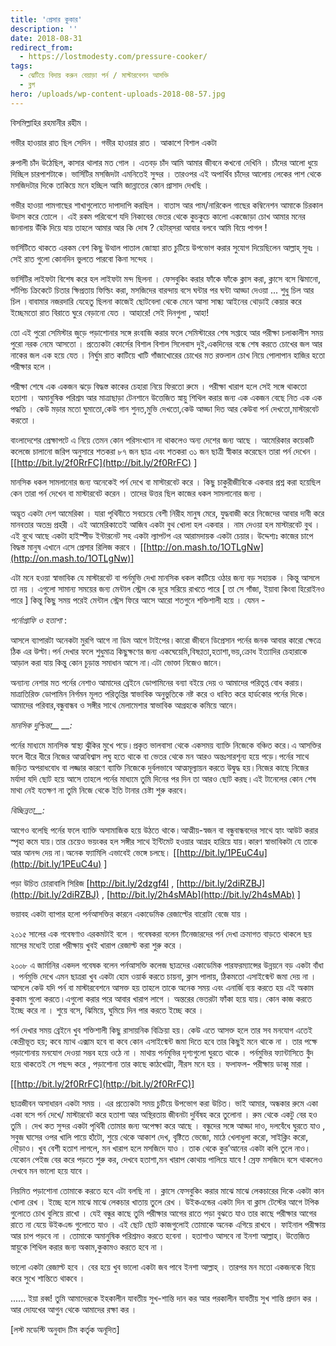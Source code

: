 ```yaml
---
title: 'প্রেসার কুকার'
description: ''
date: 2018-08-31
redirect_from:
  - https://lostmodesty.com/pressure-cooker/
tags:
  - ঝেটিয়ে বিদায় করুন বেয়াড়া পর্ন / মাস্টারবেশন আসক্তি
  - ব্লগ
hero: /uploads/wp-content-uploads-2018-08-57.jpg
---
```


বিসমিল্লাহির রহমানীর রহীম ।

গভীর হাওয়ার রাত ছিল সেদিন । গভীর হাওয়ার রাত । আকাশে বিশাল একটা

রুপালী চাঁদ উঠেছিল, কাসার থালার মত গোল । এতবড় চাঁদ আমি আমার জীবনে কখনো দেখিনি । চাঁদের আলো ধুয়ে দিচ্ছিল চারপাশটাকে। ভার্সিটির মসজিদটা এমনিতেই সুন্দর । তারওপর এই অপার্থিব চাঁদের আলোয় লেকের পাশ থেকে মসজিদটার দিকে তাকিয়ে মনে হচ্ছিল আমি জান্নাতের কোন প্রাসাদ দেখছি ।

গভীর হাওয়া পামগাছের শাখাগুলোতে দাপাদাপি করছিল । বাতাস আর পাম/নারিকেল গাছের কম্বিনেশন আমাকে চিরকাল উদাস করে তোলে । এই রকম পরিবেশে যদি নিকাবের ভেতর থেকে কুচকুচে কালো একজোড়া চোখ আমার মনের জানালায় উঁকি দিয়ে যায় তাহলে আমার আর কি দোষ ? হেটার্‌সরা আবার বলবে আমি বিয়ে পাগল !

ভার্সিটিতে থাকতে এরকম বেশ কিছু উত্থাল পাতাল জোস্ন্যা রাত চুটিয়ে উপভোগ করার সুযোগ দিয়েছিলেন আল্লাহ্‌ সুবঃ । সেই রাত গুলো কোনদিন ভুলতে পারবো কিনা সন্দেহ ।

ভার্সিটির লাইফটা বিশেষ করে হল লাইফটা মন্দ ছিলনা । ফেসবুকিং করার ফাঁকে ফাঁকে ক্লাস করা, ক্লাসে বসে ঝিমানো, শর্টপিচ ক্রিকেটে চিতার ক্ষিপ্রতায় ফিল্ডিং করা, মসজিদের বারন্দায় বসে ঘন্টার পর ঘন্টা আড্ডা দেওয়া ... শুধু চিল আর চিল ।বাবামার নজরদারি যেহেতু ছিলনা কাজেই ছোটবেলা থেকে মেনে আসা সান্ধ্য আইনের থোড়াই কেয়ার করে ইচ্ছেমতো রাত বিরাতে ঘুরে বেড়ানো যেত । আহারে! সেই দিনগুলা , আহা!

তো এই পুরো সেমিস্টার জুড়ে পড়াশোনার সঙ্গে রংবাজি করার ফলে সেমিস্টারের শেষ সপ্তাহে আর পরীক্ষা চলাকালীস সময় পুরো নরক নেমে আসতো । প্রত্যেকটা কোর্সের বিশাল বিশাল সিলেবাস দুই,একদিনের বন্ধে শেষ করতে চোখের জল আর নাকের জল এক হয়ে যেত । নির্ঘুম রাত কাটিয়ে খাটি গাঁজাখোরের চোখের মত রক্তলাল চোখ নিয়ে পোলাপান হাজির হতো পরীক্ষার হলে ।

পরীক্ষা শেষে এক একজন ঝড়ে বিদ্ধস্ত কাকের চেহারা নিয়ে ফিরতো রুমে । পরীক্ষা খারাপ হলে সেই সঙ্গে থাকতো হতাশা । অমানুষিক পরিশ্রম আর মাত্রাছাড়া টেনশানে উত্তেজিত স্নায়ু শিথিল করার জন্য এক একজন বেছে নিত এক এক পদ্ধতি । কেউ মড়ার মতো ঘুমাতো,কেউ গান শুনত,মুভি দেখতো,কেউ আড্ডা দিত আর কেউবা পর্ন দেখতো,মাস্টারবেট করতো ।

বাংলাদেশের প্রেক্ষাপটে এ নিয়ে তেমন কোন পরিসংখ্যান না থাকলেও অন্য দেশের জন্য আছে । আমেরিকার কয়েকটি কলেজে চালানো জরিপ অনুসারে শতকরা ৮৭ জন ছাত্র এবং শতকরা ৩১ জন ছাত্রী স্বীকার করেছেন তারা পর্ন দেখেন । \[[http://bit.ly/2f0RrFC](http://bit.ly/2f0RrFC) ]

মানসিক ধকল সামলানোর জন্য অনেকেই পর্ন দেখে বা মাস্টারবেট করে । কিছু চাকুরীজীবিকে একবার প্রশ্ন করা হয়েছিল কেন তারা পর্ন দেখেন বা মাস্টারবেট করেন । তাদের উত্তর ছিল কাজের ধকল সামলানোর জন্য ।

অদ্ভূত একটা দেশ আমেরিকা । যারা পৃথিবীতে সবচেয়ে বেশী নিরীহ মানুষ মেরে, যুদ্ধবাজী করে নিজেদের আবার দাবী করে মানবতার অতন্দ্র প্রহরী । এই আমেরিকাতেই আজিব একটা বুথ খোলা হল একবার । নাম দেওয়া হল মাস্টারবেট বুথ । এই বুথে আছে একটা হাইস্পীড ইন্টারনেট সহ একটা ল্যাপটপ এর আরামদায়ক একটা চেয়ার। উদ্দেশ্যঃ কাজের চাপে বিদ্ধস্ত মানুষ এখানে এসে প্রেসার রিলিজ করবে । \[[http://on.mash.to/1OTLgNw](http://on.mash.to/1OTLgNw)]

এটা মনে হওয়া স্বাভাবিক যে মাস্টারবেট বা পর্নমুভি দেখা মানসিক ধকল কাটিয়ে ওঠার জন্য বড় সহায়ক । কিন্তু আসলে তা নয় । এগুলো সামান্য সময়ের জন্য মেন্টাল স্ট্রেস কে দূরে সরিয়ে রাখতে পারে \[ তা সে গাঁজা, ইয়াবা কিংবা হিরোইনও পারে ] কিন্তু কিছু সময় পরেই মেন্টাল স্ট্রেস ফিরে আসে আরো শতগুনে শক্তিশালী হয়ে । যেমন -

_পর্নোগ্রাফি ও হতাশা_ :

আসলে ব্যাপারটা অনেকটা মুরগি আগে না ডিম আগে টাইপের।কারো জীবনে ডিপ্রেসান পর্নের জনক আবার কারো ক্ষেত্রে ঠিক এর উল্টা।পর্ন দেখার ফলে শুধুমাত্র কিছুক্ষণের জন্য একঘেয়েমি,বিষণ্ণতা,হতাশা,ভয়,ক্রোধ ইত্যাদির চেহারাকে আড়াল করা যায় কিন্তু কোন চূড়ান্ত সমাধান আসে না।এটা ভোক্তা নিজেও জানে।

অন্যান্য নেশার মত পর্নের নেশাও আমাদের ব্রেইনে ডোপামিনের বন্যা বইয়ে দেয় ও আমাদের পরিতৃপ্ত বোধ করায়।মাত্রাতিরিক্ত ডোপামিন নির্গমন মূলত পরিতৃপ্তির স্বাভাবিক অনুভুতিকে নষ্ট করে ও ধাবিত করে হার্ডকোর পর্নের দিকে।আমাদের পরিবার,বন্ধুবান্ধব ও সঙ্গীর সাথে মেলামেশার স্বাভাবিক আগ্রহকে কমিয়ে আনে।

_মানসিক দুশ্চিন্তা\_\_ \_\_:_

পর্নের মাধ্যমে মানসিক স্বাস্থ্য ঝুঁকির মুখে পড়ে।প্রকৃত ভালবাসা থেকে একসময় ব্যাক্তি নিজেকে বঞ্চিত করে।এ আসক্তির ফলে ধীরে ধীরে নিজের আত্মবিশ্বাস লঘু হতে থাকে বা ভেতর থেকে মন আরও অন্তঃসারশূন্য হয়ে পড়ে।পর্নের সাথে জড়িত অপরাধবোধ বা লজ্জার কারণে ব্যাক্তি নিজেকে দুর্বলভাবে আত্মমূল্যায়ন করতে উদ্বুদ্ধ হয়।নিজের কাছে নিজের মর্যাদা যদি ছোট হয়ে আসে তাহলে পর্নের মাধ্যমে তুমি দিনের পর দিন তা আরও ছোট করছ।এই টানেলের কোন শেষ মাথা নেই যতক্ষণ না তুমি নিজে থেকে ইতি টানার চেষ্টা শুরু করবে।

_বিচ্ছিন্নতা\_\_:_

আগেও বলেছি পর্নের ফলে ব্যাক্তি অসামাজিক হয়ে উঠতে থাকে।আত্মীয়-স্বজন বা বন্ধুবান্ধবদের সাথে হ্যাং আউট করার স্পৃহা কমে যায়।তার চেয়েও ভয়ংকর হল সঙ্গীর সাথে ইন্টিমেট হওয়ার আগ্রহ হারিয়ে যায়।কারণ স্বাভাবিকটা যে তাকে আর আনন্দ দেয় না।অনেক ফ্যামিলি এভাবেই ভেঙ্গে চলছে। \[[http://bit.ly/1PEuC4u](http://bit.ly/1PEuC4u) ]

পড়া উচিত চোরাবালি সিরিজ \[http://bit.ly/2dzgf4I , [http://bit.ly/2diRZBJ](http://bit.ly/2diRZBJ) , [http://bit.ly/2h4sMAb](http://bit.ly/2h4sMAb) ]

ভয়াবহ একটা ব্যাপার হলো পর্নআসক্তির কারনে একাডেমিক রেজাল্টের বারোটা বেজে যায় ।

২০১৫ সালের এক গবেষণাও এরকমটাই বলে । গবেষকরা বলেন টিনেজারদের পর্ন দেখা ক্রমাগত বাড়তে থাকলে ছয় মাসের মধ্যেই তারা পরীক্ষায় খুবই খারাপ রেজাল্ট করা শুরু করে ।

২০০৮ এ জার্মানির একদল গবেষক বলেন পর্নআসক্তি কলেজ ছাত্রদের একাডেমিক পারফরম্যান্সের উন্নয়নে বড় একটা বাঁধা । পর্নমুভি দেখে এমন ছাত্ররা খুব একটা হোম ওয়ার্ক করতে চায়না, ক্লাস পালায়, ঠিকমতো এসাইন্মেন্ট জমা দেয় না । আসলে কেউ যদি পর্ন বা মাস্টারবেশনে আসক্ত হয় তাহলে তাকে অনেক সময় এবং এনার্জি ব্যয় করতে হয় এই অকাম কুকাম গুলো করতে।এগুলো করার পরে আবার খারাপ লাগে । অন্তরের ভেতরটা ফাঁকা হয়ে যায়। কোন কাজ করতে ইচ্ছে করে না । শুয়ে বসে, ঝিমিয়ে, ঘুমিয়ে দিন পার করতে ইচ্ছে করে ।

পর্ন দেখার সময় ব্রেইনে খুব শক্তিশালী কিছু রাসায়নিক বিক্রিয়া হয়। কেউ এতে আসক্ত হলে তার সব মনযোগ এতেই কেন্দ্রীভূত হয়; কবে ম্যাথ এক্সাম হবে বা কবে কোন এসাইন্মেন্ট জমা দিতে হবে তার কিছুই মনে থাকে না । তার পক্ষে পড়াশোনায় মনযোগ দেওয়া সম্ভব হয়ে ওঠে না । মাথায় পর্নমুভির দৃশ্যগুলো ঘুরতে থাকে । পর্নমুভির ফ্যান্টাসিতে বুঁদ হয়ে থাকতেই সে পছন্দ করে , পড়াশোনা তার কাছে কাঠখোট্টা, নীরস মনে হয় । ফলাফল- পরীক্ষায় ডাব্বু মারা ।

\[[http://bit.ly/2f0RrFC](http://bit.ly/2f0RrFC)]

ছাত্রজীবন অসাধারন একটা সময় । এর প্রত্যেকটা সময় চুটিয়ে উপভোগ করা উচিত। ভাই আমার, অন্ধকার রুমে একা একা বসে পর্ন দেখে/ মাস্টারবেট করে হতাশা আর অস্থিরতায় জীবনটা দুর্বিষহ করে তুলোনা । রুম থেকে একটু বের হও তুমি । দেখ কত সুন্দর একটা পৃথিবী তোমার জন্য অপেক্ষা করে আছে । বন্ধুদের সঙ্গে আড্ডা দাও, দলবেঁধে ঘুরতে যাও , সবুজ ঘাসের ওপর খালি পায়ে হাঁটো, শুয়ে থেকে আকাশ দেখ, বৃষ্টিতে ভেজো, মাঠে খেলাধুলা করো, সাইক্লিং করো, দৌড়াও। খুব বেশী হতাশ লাগলে, মন খারাপ হলে মসজিদে যাও । তাক থেকে কুর’আনের একটা কপি তুলে নাও। যেকোন পেইজ বের করে পড়তে শুরু কর, দেখবে হতাশা,মন খারাপ কোথায় পালিয়ে যাবে ! স্রেফ মসজিদে বসে থাকলেও দেখবে মন ভালো হয়ে যাবে ।

নিয়মিত পড়াশোনা তোমাকে করতে হবে এটা বলছি না । ক্লাসে ফেসবুকিং করার মাঝে মাঝে লেকচারের দিকে একটা কান খোলা রেখ । ইচ্ছে হলে মাঝে মাঝে লেকচার খাতায় তুলে রেখ । উইকএন্ডের একটা দিন বা ক্লাস টেস্টের আগে টপিক গুলোতে চোখ বুলিয়ে রাখো । যেই বন্ধুর কাছে তুমি পরীক্ষার আগের রাতে পড়া বুঝতে যাও তার কাছে পরীক্ষার আগের রাতে না যেয়ে উইকএন্ড গুলোতে যাও । এই ছোট ছোট কাজগুলোই তোমাকে অনেক এগিয়ে রাখবে । ফাইনাল পরীক্ষায় আর চাপ পড়বে না । তোমাকে অমানুষিক পরিশ্রমও করতে হবেনা । হতাশাও আসবে না ইনশা আল্লাহ্‌। উত্তেজিত স্নায়ুকে শিথিল করার জন্য অকাম,কুকামও করতে হবে না ।

ভালো একটা রেজাল্ট হবে । বের হয়ে খুব ভালো একটা জব পাবে ইনশা আল্লাহ্‌ । তারপর মন মতো একজনকে বিয়ে করে সুখে শান্তিতে থাকবে ।

...... ইয়া রব্ব! তুমি আমাদেরকে ইহকালীন যাবতীয় সুখ-শান্তি দান কর আর পরকালীন যাবতীয় সুখ শান্তি প্রদান কর । আর দোযখের আগুন থেকে আমাদের রক্ষা কর ।

\[লস্ট মডেস্টি অনুবাদ টিম কর্তৃক অনূদিত]

